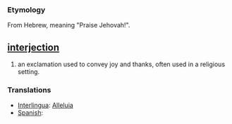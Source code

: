 === Etymology ===
From Hebrew, meaning "Praise Jehovah!".

== [[interjection]] ==
#an exclamation used to convey joy and thanks, often used in a religious setting.

=== Translations ===
*[[Interlingua]]: [[Alleluia]]
*[[Spanish]]: [[]]